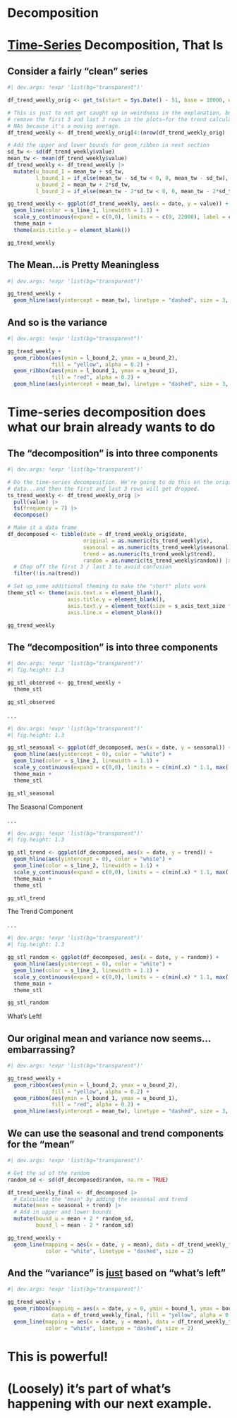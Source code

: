 # Decomposition {background-color="#04447B7C"}

# [Time-Series]{.underline} Decomposition, That Is {background-color="#04447B7C"}

## Consider a fairly "clean" series {background-color="#04447B7C" transition="fade"}

```r
#| dev.args: !expr 'list(bg="transparent")'

df_trend_weekly_orig <- get_ts(start = Sys.Date() - 51, base = 10000, week_season = TRUE, trend = 0.8)

# This is just to not get caught up in weirdness in the explanation, but we're going to
# remove the first 3 and last 3 rows in the plots—for the trend calculation, these become
# NAs because it's a moving average.
df_trend_weekly <- df_trend_weekly_orig[4:(nrow(df_trend_weekly_orig) - 3),]

# Add the upper and lower bounds for geom_ribbon in next section
sd_tw <- sd(df_trend_weekly$value)
mean_tw <- mean(df_trend_weekly$value)
df_trend_weekly <- df_trend_weekly |> 
  mutate(u_bound_1 = mean_tw + sd_tw,
         l_bound_1 = if_else(mean_tw - sd_tw < 0, 0, mean_tw - sd_tw),
         u_bound_2 = mean_tw + 2*sd_tw,
         l_bound_2 = if_else(mean_tw - 2*sd_tw < 0, 0, mean_tw - 2*sd_tw))

gg_trend_weekly <- ggplot(df_trend_weekly, aes(x = date, y = value)) +
  geom_line(color = s_line_1, linewidth = 1.1) +
  scale_y_continuous(expand = c(0,0), limits = ~ c(0, 22000), label = comma) +
  theme_main +
  theme(axis.title.y = element_blank())

gg_trend_weekly

```
## The Mean...is Pretty Meaningless {background-color="#04447B7C" transition="fade"}

```r
#| dev.args: !expr 'list(bg="transparent")'

gg_trend_weekly +
  geom_hline(aes(yintercept = mean_tw), linetype = "dashed", size = 3, color = "white") 

```
## And so is the variance {background-color="#04447B7C" transition="fade"}

```r
#| dev.args: !expr 'list(bg="transparent")'

gg_trend_weekly +
  geom_ribbon(aes(ymin = l_bound_2, ymax = u_bound_2), 
              fill = "yellow", alpha = 0.2) +
  geom_ribbon(aes(ymin = l_bound_1, ymax = u_bound_1), 
              fill = "red", alpha = 0.2) +
  geom_hline(aes(yintercept = mean_tw), linetype = "dashed", size = 3, color = "white")

```

# Time-series decomposition does what our brain already wants to do {background-color="#04447B7C"}

## The "decomposition" is into three components {background-color="#04447B7C" auto-animate="true"}

```r
#| dev.args: !expr 'list(bg="transparent")'

# Do the time-series decomposition. We're going to do this on the original
# data...and then the first and last 3 rows will get dropped.
ts_trend_weekly <- df_trend_weekly_orig |> 
  pull(value) |> 
  ts(frequency = 7) |> 
  decompose()

# Make it a data frame
df_decomposed <- tibble(date = df_trend_weekly_orig$date,
                        original = as.numeric(ts_trend_weekly$x),
                        seasonal = as.numeric(ts_trend_weekly$seasonal),
                        trend = as.numeric(ts_trend_weekly$trend),
                        random = as.numeric(ts_trend_weekly$random)) |> 
  # Chop off the first 3 / last 3 to avoid confusion
  filter(!is.na(trend))

# Set up some additional theming to make the "short" plots work
theme_stl <- theme(axis.text.x = element_blank(),
                   axis.title.y = element_blank(),
                   axis.text.y = element_text(size = s_axis_text_size * .75),
                   axis.line.x = element_blank())

gg_trend_weekly

```

## The "decomposition" is into three components {background-color="#04447B7C" auto-animate="true"}

```r
#| dev.args: !expr 'list(bg="transparent")'
#| fig.height: 1.3

gg_stl_observed <- gg_trend_weekly +
  theme_stl

gg_stl_observed

```

. . .

```r
#| dev.args: !expr 'list(bg="transparent")'
#| fig.height: 1.3

gg_stl_seasonal <- ggplot(df_decomposed, aes(x = date, y = seasonal)) +
  geom_hline(aes(yintercept = 0), color = "white") +
  geom_line(color = s_line_2, linewidth = 1.1) +
  scale_y_continuous(expand = c(0,0), limits = ~ c(min(.x) * 1.1, max(.x) * 1.1), label = comma) +
  theme_main +
  theme_stl

gg_stl_seasonal

```
::: {.absolute top="250" left="280" .h2-chars}
The Seasonal Component
:::
. . .

```r
#| dev.args: !expr 'list(bg="transparent")'
#| fig.height: 1.3

gg_stl_trend <- ggplot(df_decomposed, aes(x = date, y = trend)) +
  geom_hline(aes(yintercept = 0), color = "white") +
  geom_line(color = s_line_2, linewidth = 1.1) +
  scale_y_continuous(expand = c(0,0), limits = ~ c(min(.x) * 1.1, max(.x) * 1.1), label = comma) +
  theme_main +
  theme_stl

gg_stl_trend

```

::: {.absolute top="400" left="310" .h2-chars}
The Trend Component
:::
. . .

```r
#| dev.args: !expr 'list(bg="transparent")'
#| fig.height: 1.3

gg_stl_random <- ggplot(df_decomposed, aes(x = date, y = random)) +
  geom_hline(aes(yintercept = 0), color = "white") +
  geom_line(color = s_line_2, linewidth = 1.1) +
  scale_y_continuous(expand = c(0,0), limits = ~ c(min(.x) * 1.1, max(.x) * 1.1), label = comma) +
  theme_main +
  theme_stl

gg_stl_random

```

::: {.absolute top="550" left="370" .h2-chars}
What's Left!
:::

## Our original mean and variance now seems...embarrassing? {background-color="#04447B7C"}

```r
#| dev.args: !expr 'list(bg="transparent")'

gg_trend_weekly +
  geom_ribbon(aes(ymin = l_bound_2, ymax = u_bound_2), 
              fill = "yellow", alpha = 0.2) +
  geom_ribbon(aes(ymin = l_bound_1, ymax = u_bound_1), 
              fill = "red", alpha = 0.2) +
  geom_hline(aes(yintercept = mean_tw), linetype = "dashed", size = 3, color = "white")

```

## We can use the seasonal and trend components for the "mean" {background-color="#04447B7C"}

```r
#| dev.args: !expr 'list(bg="transparent")'

# Get the sd of the random
random_sd <- sd(df_decomposed$random, na.rm = TRUE)

df_trend_weekly_final <- df_decomposed |> 
  # Calculate the "mean" by adding the seasonal and trend
  mutate(mean = seasonal + trend) |> 
  # Add in upper and lower bounds
  mutate(bound_u = mean + 2 * random_sd,
         bound_l = mean - 2 * random_sd)

gg_trend_weekly +
  geom_line(mapping = aes(x = date, y = mean), data = df_trend_weekly_final, 
            color = "white", linetype = "dashed", size = 2)

```

## And the "variance" is [just]{.underline} based on "what's left" {background-color="#04447B7C"}

```r
#| dev.args: !expr 'list(bg="transparent")'

gg_trend_weekly +
  geom_ribbon(mapping = aes(x = date, y = 0, ymin = bound_l, ymax = bound_u), 
              data = df_trend_weekly_final, fill = "yellow", alpha = 0.2) +
  geom_line(mapping = aes(x = date, y = mean), data = df_trend_weekly_final, 
            color = "white", linetype = "dashed", size = 2)


```


# This is powerful! {background-color="#04447B7C"}

# (Loosely) it's part of what's happening with our next example. {background-color="#04447B7C"}

